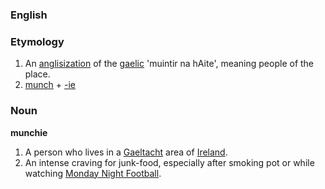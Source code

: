 ===English===

===Etymology===
# An [[anglisization]] of the [[gaelic]] 'muintir na hAite', meaning people of the place.
# [[munch]] + [[-ie]]

===Noun===
'''munchie'''
# A person who lives in a [[Gaeltacht]] area of [[Ireland]]. 
# An intense craving for junk-food, especially after smoking pot or while watching [[Monday Night Football]].